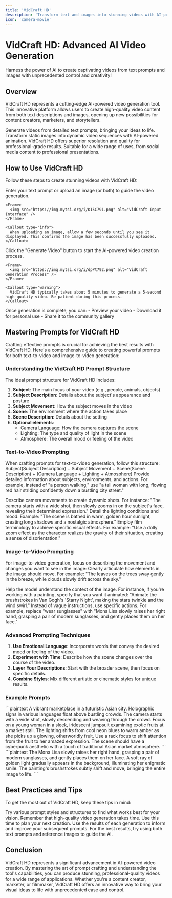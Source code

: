 ```yaml
---
title: 'VidCraft HD'
description: 'Transform text and images into stunning videos with AI-powered VidCraft HD'
icon: 'camera-movie'
---
```


# VidCraft HD: Advanced AI Video Generation

<Tip>
  Harness the power of AI to create captivating videos from text prompts and images with unprecedented control and creativity!
</Tip>

## Overview

VidCraft HD represents a cutting-edge AI-powered video generation tool. This innovative platform allows users to create high-quality video content from both text descriptions and images, opening up new possibilities for content creators, marketers, and storytellers.

<CardGroup cols={2}>
  <Card title="Text-to-Video" icon="keyboard">
    Generate videos from detailed text prompts, bringing your ideas to life.
  </Card>
  <Card title="Image-to-Video" icon="image">
    Transform static images into dynamic video sequences with AI-powered animation.
  </Card>
  <Card title="High-Quality Output" icon="star">
    VidCraft HD offers superior resolution and quality for professional-grade results.
  </Card>
  <Card title="Versatile Applications" icon="layer-group">
    Suitable for a wide range of uses, from social media content to professional presentations.
  </Card>
</CardGroup>

## How to Use VidCraft HD

Follow these steps to create stunning videos with VidCraft HD:

<Steps>
  <Step title="Add Text and/or Image" icon="pen-fancy">
    Enter your text prompt or upload an image (or both) to guide the video generation.
    
    <Frame>
      <img src="https://img.mytsi.org/i/KI5C791.png" alt="VidCraft Input Interface" />
    </Frame>
    
    <Callout type="info">
      When uploading an image, allow a few seconds until you see it displayed. This confirms the image has been successfully uploaded.
    </Callout>
  </Step>
  
  <Step title="Generate Video" icon="play">
    Click the "Generate Video" button to start the AI-powered video creation process.
    
    <Frame>
      <img src="https://img.mytsi.org/i/dpPt792.png" alt="VidCraft Generation Process" />
    </Frame>
    
    <Callout type="warning">
      VidCraft HD typically takes about 5 minutes to generate a 5-second high-quality video. Be patient during this process.
    </Callout>
  </Step>
  
  <Step title="Review and Download" icon="eye">
    Once generation is complete, you can:
    - Preview your video
    - Download it for personal use
    - Share it to the community gallery
  </Step>
</Steps>

## Mastering Prompts for VidCraft HD

Crafting effective prompts is crucial for achieving the best results with VidCraft HD. Here's a comprehensive guide to creating powerful prompts for both text-to-video and image-to-video generation:

### Understanding the VidCraft HD Prompt Structure

The ideal prompt structure for VidCraft HD includes:

1. **Subject**: The main focus of your video (e.g., people, animals, objects)
2. **Subject Description**: Details about the subject's appearance and posture
3. **Subject Movement**: How the subject moves in the video
4. **Scene**: The environment where the action takes place
5. **Scene Description**: Details about the setting
6. **Optional elements**:
   - Camera Language: How the camera captures the scene
   - Lighting: The type and quality of light in the scene
   - Atmosphere: The overall mood or feeling of the video

### Text-to-Video Prompting

When crafting prompts for text-to-video generation, follow this structure:
Subject(Subject Description) + Subject Movement + Scene(Scene Description) + (Camera Language + Lighting + Atmosphere)
<AccordionGroup>
  <Accordion title="Be Specific and Descriptive" icon="magnifying-glass">
    Provide detailed information about subjects, environments, and actions. For example, instead of "a person walking," use "a tall woman with long, flowing red hair striding confidently down a bustling city street."
  </Accordion>
  
  <Accordion title="Incorporate Camera Directions" icon="video">
    Describe camera movements to create dynamic shots. For instance: "The camera starts with a wide shot, then slowly zooms in on the subject's face, revealing their determined expression."
  </Accordion>
  
  <Accordion title="Specify Lighting and Atmosphere" icon="sun">
    Detail the lighting conditions and mood. Example: "The scene is bathed in warm, golden hour sunlight, creating long shadows and a nostalgic atmosphere."
  </Accordion>
  
  <Accordion title="Use Cinematic Language" icon="film">
    Employ film terminology to achieve specific visual effects. For example: "Use a dolly zoom effect as the character realizes the gravity of their situation, creating a sense of disorientation."
  </Accordion>
</AccordionGroup>

### Image-to-Video Prompting

For image-to-video generation, focus on describing the movement and changes you want to see in the image:
<AccordionGroup>
  <Accordion title="Describe Movement Clearly" icon="person-running">
    Clearly articulate how elements in the image should move. For example: "The leaves on the trees sway gently in the breeze, while clouds slowly drift across the sky."
  </Accordion>
  
  <Accordion title="Add Context" icon="info">
    Help the model understand the context of the image. For instance, if you're working with a painting, specify that you want it animated: "Animate the brushstrokes in Van Gogh's 'Starry Night', making the stars twinkle and the wind swirl."
  </Accordion>
  
  <Accordion title="Be Specific About Subject Actions" icon="pen">
    Instead of vague instructions, use specific actions. For example, replace "wear sunglasses" with "Mona Lisa slowly raises her right hand, grasping a pair of modern sunglasses, and gently places them on her face."
  </Accordion>
</AccordionGroup>

### Advanced Prompting Techniques

1. **Use Emotional Language**: Incorporate words that convey the desired mood or feeling of the video.
2. **Experiment with Time**: Describe how the scene changes over the course of the video.
3. **Layer Your Descriptions**: Start with the broader scene, then focus on specific details.
4. **Combine Styles**: Mix different artistic or cinematic styles for unique results.

### Example Prompts

  <CodeBlock title="Text-to-Video">
    ```plaintext
    A vibrant marketplace in a futuristic Asian city. Holographic signs in various languages float above bustling crowds. 
    The camera starts with a wide shot, slowly descending and weaving through the crowd. 
    Focus on a young woman in a sleek, iridescent jumpsuit examining exotic fruits at a market stall. 
    The lighting shifts from cool neon blues to warm amber as she picks up a glowing, otherworldly fruit. 
    Use a rack focus to shift attention from the fruit to her amazed expression. 
    The scene should have a cyberpunk aesthetic with a touch of traditional Asian market atmosphere.
    ```
  </CodeBlock>
  
  <CodeBlock title="Image-to-Video">
    ```plaintext
    The Mona Lisa slowly raises her right hand, grasping a pair of modern sunglasses, and gently places them on her face. 
    A soft ray of golden light gradually appears in the background, illuminating her enigmatic smile. 
    The painting's brushstrokes subtly shift and move, bringing the entire image to life.
    ```
  </CodeBlock>

## Best Practices and Tips

To get the most out of VidCraft HD, keep these tips in mind:

<CardGroup cols={2}>
  <Card title="Experiment with Prompts" icon="flask">
    Try various prompt styles and structures to find what works best for your vision.
  </Card>
  <Card title="Be Patient" icon="clock">
    Remember that high-quality video generation takes time. Use this time to plan your next creation.
  </Card>
  <Card title="Iterate and Refine" icon="rotate">
    Use the results of each generation to inform and improve your subsequent prompts.
  </Card>
  <Card title="Combine Text and Image" icon="object-group">
    For the best results, try using both text prompts and reference images to guide the AI.
  </Card>
</CardGroup>

## Conclusion

VidCraft HD represents a significant advancement in AI-powered video creation. By mastering the art of prompt crafting and understanding the tool's capabilities, you can produce stunning, professional-quality videos for a wide range of applications. Whether you're a content creator, marketer, or filmmaker, VidCraft HD offers an innovative way to bring your visual ideas to life with unprecedented ease and control.